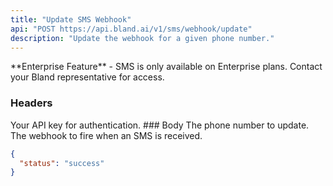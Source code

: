 ```yaml
---
title: "Update SMS Webhook"
api: "POST https://api.bland.ai/v1/sms/webhook/update"
description: "Update the webhook for a given phone number."
---
```


<Info>
  **Enterprise Feature** - SMS is only available on Enterprise plans. Contact your Bland representative for access.
</Info>

### Headers

<ParamField header="authorization" type="string" required>
  Your API key for authentication.
</ParamField>
### Body

<ParamField body="phone_number" type="string">
The phone number to update.
</ParamField>

<ParamField body="webhook" type="string">
The webhook to fire when an SMS is received.
</ParamField>

<ResponseExample>

```json Response
{
  "status": "success"
}
```

</ResponseExample>









